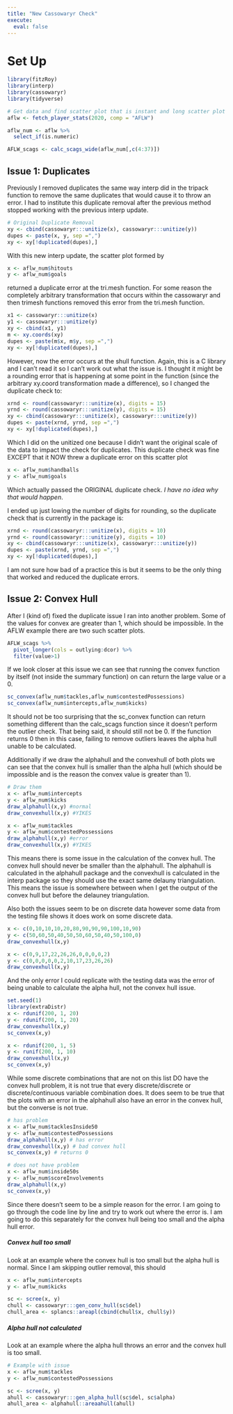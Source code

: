 ```yaml
---
title: "New Cassowaryr Check"
execute:
  eval: false
---
```

# Set Up
```r
library(fitzRoy)
library(interp)
library(cassowaryr)
library(tidyverse)

# Get data and find scatter plot that is instant and long scatter plot
aflw <- fetch_player_stats(2020, comp = "AFLW")

aflw_num <- aflw %>%
  select_if(is.numeric)

AFLW_scags <- calc_scags_wide(aflw_num[,c(4:37)])
```

## Issue 1: Duplicates
Previously I removed duplicates the same way interp did in the tripack function to remove the same duplicates that would cause it to throw an error. I had to institute this duplicate removal after the previous method stopped working with the previous interp update.

```r
# Original Duplicate Removal
xy <- cbind(cassowaryr:::unitize(x), cassowaryr:::unitize(y))
dupes <- paste(x, y, sep =",")
xy <- xy[!duplicated(dupes),]
```

With this new interp update, the scatter plot formed by 

```r
x <- aflw_num$hitouts
y <- aflw_num$goals
```

returned a duplicate error at the tri.mesh function. For some reason the completely arbitrary transformation that occurs within the cassowaryr and then trimesh functions removed this error from the tri.mesh function.

```r
x1 <- cassowaryr:::unitize(x)
y1 <- cassowaryr:::unitize(y)
xy <- cbind(x1, y1)
m <- xy.coords(xy)
dupes <- paste(m$x, m$y, sep =",")
xy <- xy[!duplicated(dupes),]
```

However, now the error occurs at the shull function. Again, this is a C library and I can't read it so I can't work out what the issue is. I thought it might be a rounding error that is happening at some point in the function (since the arbitrary xy.coord transformation made a difference), so I changed the duplicate check to:

```r
xrnd <- round(cassowaryr:::unitize(x), digits = 15)
yrnd <- round(cassowaryr:::unitize(y), digits = 15)
xy <- cbind(cassowaryr:::unitize(x), cassowaryr:::unitize(y))
dupes <- paste(xrnd, yrnd, sep =",")
xy <- xy[!duplicated(dupes),]
```

Which I did on the unitized one because I didn't want the original scale of the data to impact the check for duplicates. This duplicate check was fine EXCEPT that it NOW threw a duplicate error on this scatter plot

```r
x <- aflw_num$handballs
y <- aflw_num$goals
```

Which actually passed the ORIGINAL duplicate check. *I have no idea why that would happen*.

I ended up just lowing the number of digits for rounding, so the duplicate check that is currently in the package is:
```r
xrnd <- round(cassowaryr:::unitize(x), digits = 10)
yrnd <- round(cassowaryr:::unitize(y), digits = 10)
xy <- cbind(cassowaryr:::unitize(x), cassowaryr:::unitize(y))
dupes <- paste(xrnd, yrnd, sep =",")
xy <- xy[!duplicated(dupes),]
```

I am not sure how bad of a practice this is but it seems to be the only thing that worked and reduced the duplicate errors.

## Issue 2: Convex Hull
After I (kind of) fixed the duplicate issue I ran into another problem. Some of the values for convex are greater than 1, which should be impossible. In the AFLW example there are two such scatter plots. 

```r
AFLW_scags %>%
  pivot_longer(cols = outlying:dcor) %>%
  filter(value>1)
```

If we look closer at this issue we can see that running the convex function by itself (not inside the summary function) on can return the large value or a 0.

```r
sc_convex(aflw_num$tackles,aflw_num$contestedPossessions)
sc_convex(aflw_num$intercepts,aflw_num$kicks)
```

It should not be too surprising that the sc_convex function can return something different than the calc_scags function since it doesn't perform the outlier check. That being said, it should still not be 0. If the function returns 0 then in this case, failing to remove outliers leaves the alpha hull unable to be calculated.

Additionally if we draw the alphahull and the convexhull of both plots we can see that the convex hull is smaller than the alpha hull (which should be impossible and is the reason the convex value is greater than 1). 

```r
# Draw them
x <- aflw_num$intercepts
y <- aflw_num$kicks
draw_alphahull(x,y) #normal
draw_convexhull(x,y) #YIKES

x <- aflw_num$tackles
y <- aflw_num$contestedPossessions
draw_alphahull(x,y) #error
draw_convexhull(x,y) #YIKES
```

This means there is some issue in the calculation of the convex hull. The convex hull should never be smaller than the alphahull. The alphahull is calculated in the alphahull package and the convexhull is calculated in the interp package so they should use the exact same delauny triangulation. This means the issue is somewhere between when I get the output of the convex hull but before the delauney triangulation.

Also both the issues seem to be on discrete data however some data from the testing file shows it does work on some discrete data. 
```r
x <- c(0,10,10,10,20,80,90,90,90,100,10,90)
y <- c(50,60,50,40,50,50,60,50,40,50,100,0)
draw_convexhull(x,y)

x <- c(0,9,17,22,26,26,0,0,0,0,2)
y <- c(0,0,0,0,0,2,10,17,23,26,26)
draw_convexhull(x,y)
```

And the only error I could replicate with the testing data was the error of being unable to calculate the alpha hull, not the convex hull issue. 

```r
set.seed(1)
library(extraDistr)
x <- rdunif(200, 1, 20)
y <- rdunif(200, 1, 20)
draw_convexhull(x,y)
sc_convex(x,y)

x <- rdunif(200, 1, 5)
y <- runif(200, 1, 10)
draw_convexhull(x,y)
sc_convex(x,y)
```

While some discrete combinations that are not on this list DO have the convex hull problem, it is not true that every discrete/discrete or discrete/continuous variable combination does. It does seem to be true that the plots with an error in the alphahull also have an error in the convex hull, but the converse is not true.

```r
# has problem
x <- aflw_num$tacklesInside50
y <- aflw_num$contestedPossessions
draw_alphahull(x,y) # has error
draw_convexhull(x,y) # bad convex hull
sc_convex(x,y) # returns 0

# does not have problem
x <- aflw_num$inside50s
y <- aflw_num$scoreInvolvements
draw_alphahull(x,y)
sc_convex(x,y)
```
Since there doesn't seem to be a simple reason for the error. I am going to go through the code line by line and try to work out where the error is. I am going to do this separately for the convex hull being too small and the alpha hull error.

##### Convex hull too small
Look at an example where the convex hull is too small but the alpha hull is normal. Since I am skipping outlier removal, this should
```r
x <- aflw_num$intercepts
y <- aflw_num$kicks

sc <- scree(x, y)
chull <- cassowaryr:::gen_conv_hull(sc$del)
chull_area <- splancs::areapl(cbind(chull$x, chull$y))
```

##### Alpha hull not calculated
Look at an example where the alpha hull throws an error and the convex hull is too small.
```r
# Example with issue
x <- aflw_num$tackles
y <- aflw_num$contestedPossessions

sc <- scree(x, y)
ahull <- cassowaryr:::gen_alpha_hull(sc$del, sc$alpha)
ahull_area <- alphahull::areaahull(ahull)
```